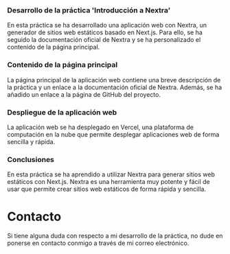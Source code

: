 
### Desarrollo de la práctica 'Introducción a Nextra'

En esta práctica se ha desarrollado una aplicación web con Nextra, un generador de sitios web estáticos basado en Next.js. 
Para ello, se ha seguido la documentación oficial de Nextra y se ha personalizado el contenido de la página principal.

### Contenido de la página principal

La página principal de la aplicación web contiene una breve descripción de la práctica y un enlace a la documentación oficial de Nextra.
 Además, se ha añadido un enlace a la página de GitHub del proyecto.

### Despliegue de la aplicación web

La aplicación web se ha desplegado en Vercel, una plataforma de computación en la nube que permite desplegar aplicaciones web de forma sencilla y rápida.

### Conclusiones

En esta práctica se ha aprendido a utilizar Nextra para generar sitios web estáticos con Next.js. 
Nextra es una herramienta muy potente y fácil de usar que permite crear sitios web estáticos de forma rápida y sencilla.

# Contacto

Si tiene alguna duda con respecto a mi desarrollo de la práctica, 
no dude en ponerse en contacto conmigo a través de mi correo electrónico.

<IconButton label="Enviar un correo" href="mailto:alu0101443126@gmail.com" />